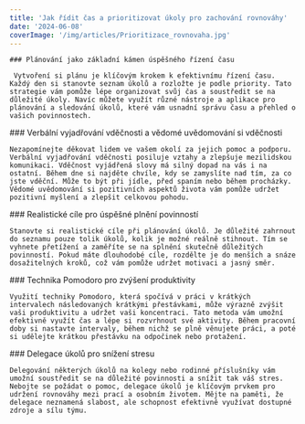 ```yaml
---
title: 'Jak řídit čas a prioritizovat úkoly pro zachování rovnováhy'
date: '2024-06-08'
coverImage: '/img/articles/Prioritizace_rovnovaha.jpg'
---
```


<div class="main__post--content">
  <div>
   
    ### Plánování jako základní kámen úspěšného řízení času

     Vytvoření si plánu je klíčovým krokem k efektivnímu řízení času. Každý den si stanovte seznam úkolů a rozložte je podle priority. Tato strategie vám pomůže lépe organizovat svůj čas a soustředit se na důležité úkoly. Navíc můžete využít různé nástroje a aplikace pro plánování a sledování úkolů, které vám usnadní správu času a přehled o vašich povinnostech.

  </div>
  <div>
    ### Verbální vyjadřování vděčnosti a vědomé uvědomování si vděčnosti

    Nezapomínejte děkovat lidem ve vašem okolí za jejich pomoc a podporu. Verbální vyjadřování vděčnosti posiluje vztahy a zlepšuje mezilidskou komunikaci. Vděčnost vyjádřená slovy má silný dopad na vás i na ostatní. Během dne si najděte chvíle, kdy se zamyslíte nad tím, za co jste vděční. Může to být při jídle, před spaním nebo během procházky. Vědomé uvědomování si pozitivních aspektů života vám pomůže udržet pozitivní myšlení a zlepšit celkovou pohodu.

  </div>
  <div>
    ### Realistické cíle pro úspěšné plnění povinností

    Stanovte si realistické cíle při plánování úkolů. Je důležité zahrnout do seznamu pouze tolik úkolů, kolik je možné reálně stihnout. Tím se vyhnete přetížení a zaměříte se na splnění skutečně důležitých povinností. Pokud máte dlouhodobé cíle, rozdělte je do menších a snáze dosažitelných kroků, což vám pomůže udržet motivaci a jasný směr.

  </div>
  <div>
    ### Technika Pomodoro pro zvýšení produktivity

    Využití techniky Pomodoro, která spočívá v práci v krátkých intervalech následovaných krátkými přestávkami, může výrazně zvýšit vaši produktivitu a udržet vaši koncentraci. Tato metoda vám umožní efektivně využít čas a lépe si rozvrhnout své aktivity. Během pracovní doby si nastavte intervaly, během nichž se plně věnujete práci, a poté si udělejte krátkou přestávku na odpočinek nebo protažení.

  </div>
  <div>
    ### Delegace úkolů pro snížení stresu

    Delegování některých úkolů na kolegy nebo rodinné příslušníky vám umožní soustředit se na důležité povinnosti a snížit tak váš stres. Nebojte se požádat o pomoc, delegace úkolů je klíčovým prvkem pro udržení rovnováhy mezi prací a osobním životem. Mějte na paměti, že delegace neznamená slabost, ale schopnost efektivně využívat dostupné zdroje a sílu týmu.

  </div>
</div>
